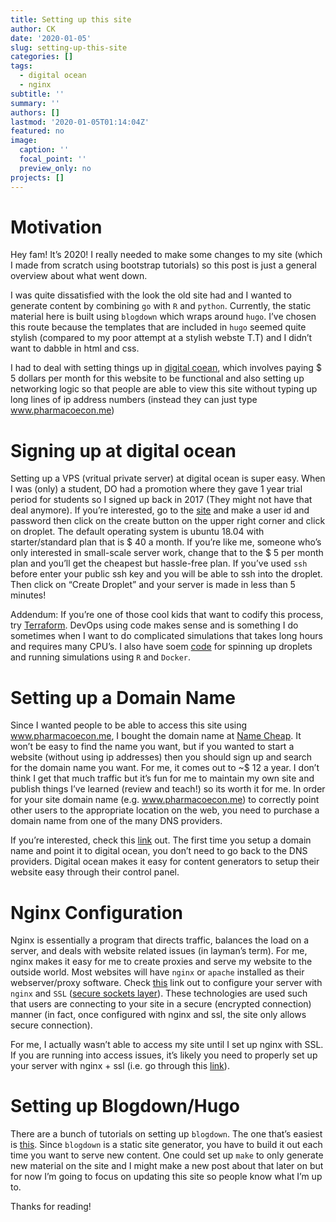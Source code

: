 ```yaml
---
title: Setting up this site
author: CK
date: '2020-01-05'
slug: setting-up-this-site
categories: []
tags:
  - digital ocean
  - nginx
subtitle: ''
summary: ''
authors: []
lastmod: '2020-01-05T01:14:04Z'
featured: no
image:
  caption: ''
  focal_point: ''
  preview_only: no
projects: []
---
```


# Motivation

Hey fam! It's 2020! I really needed to make some changes to my site (which I made from scratch using bootstrap tutorials) so this post is just a general overview about what went down. 

I was quite dissatisfied with the look the old site had and I wanted to generate content by combining `go` with `R` and `python`. Currently, the static material here is built using `blogdown` which wraps around `hugo`. I've chosen this route because the templates that are included in `hugo` seemed quite stylish (compared to my poor attempt at a stylish webste T.T) and I didn't want to dabble in html and css.

I had to deal with setting things up in [digital coean](www.digitalocean.com), which involves paying \$ 5 dollars per month for this website to be functional and also setting up networking logic so that people are able to view this site without typing up long lines of ip address numbers (instead they can just type [www.pharmacoecon.me](www.pharmacoecon.me))

# Signing up at digital ocean

Setting up a VPS (vritual private server) at digital ocean is super easy. When I was (only) a student, DO had a promotion where they gave 1 year trial period for students so I signed up back in 2017 (They might not have that deal anymore). If you're interested, go to the [site](www.digitalocean.com) and make a user id and password then click on the create button on the upper right corner and click on droplet. The default operating system is ubuntu 18.04 with starter/standard plan that is \$ 40 a month. If you're like me, someone who's only interested in small-scale server work, change that to the \$ 5 per month plan and you'll get the cheapest but hassle-free plan. If you've used `ssh` before enter your public ssh key and you will be able to ssh into the droplet. Then click on "Create Droplet" and your server is made in less than 5 minutes! 

Addendum: If you're one of those cool kids that want to codify this process, try [Terraform](https://www.terraform.io/). DevOps using code makes sense and is something I do sometimes when I want to do complicated simulations that takes long hours and requires many CPU's. I also have soem [code](https://github.com/ck2136/terraform_config) for spinning up droplets and running simulations using `R` and `Docker`. 

# Setting up a Domain Name

Since I wanted people to be able to access this site using [www.pharmacoecon.me](www.pharmacoecon.me), I bought the domain name at [Name Cheap](https://www.namecheap.com/). It won't be easy to find the name you want, but if you wanted to start a website (without using ip addresses) then you should sign up and search for the domain name you want. For me, it comes out to ~\$ 12 a year. I don't think I get that much traffic but it's fun for me to maintain my own site and publish things I've learned (review and teach!) so its worth it for me. In order for your site domain name (e.g. [www.pharmacoecon.me](www.pharmacoecon.me)) to correctly point other users to the appropriate location on the web, you need to purchase a domain name from one of the many DNS providers. 

If you're interested, check this [link](https://www.digitalocean.com/community/tutorials/how-to-point-to-digitalocean-nameservers-from-common-domain-registrars) out. The first time you setup a domain name and point it to digital ocean, you don't need to go back to the DNS providers. Digital ocean makes it easy for content generators to setup their website easy through their control panel.

# Nginx Configuration

Nginx is essentially a program that directs traffic, balances the load on a server, and deals with website related issues (in layman's term). For me, nginx makes it easy for me to create proxies and serve my website to the outside world. Most websites will have `nginx` or `apache` installed as their webserver/proxy software. Check [this](https://www.digitalocean.com/community/tutorials/how-to-create-a-self-signed-ssl-certificate-for-nginx-in-ubuntu-16-04) link out to configure your server with `nginx` and `SSL` ([secure sockets layer](https://www.digicert.com/ssl/)). These technologies are used such that users are connecting to your site in a secure (encrypted connection) manner (in fact, once configured with nginx and ssl, the site only allows secure connection). 

For me, I actually wasn't able to access my site until I set up nginx with SSL. If you are running into access issues, it's likely you need to properly set up your server with nginx + ssl (i.e. go through this [link](https://www.digitalocean.com/community/tutorials/how-to-secure-nginx-with-let-s-encrypt-on-ubuntu-18-04)).

# Setting up Blogdown/Hugo

There are a bunch of tutorials on setting up `blogdown`. The one that's easiest is [this](https://sourcethemes.com/academic/docs/install/). Since `blogdown` is a static site generator, you have to build it out each time you want to serve new content. One could set up `make` to only generate new material on the site and I might make a new post about that later on but for now I'm going to focus on updating this site so people know what I'm up to. 

Thanks for reading!
